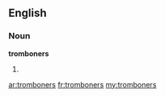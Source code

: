 ==English==

===Noun===
'''tromboners'''

# {{plural of|[[tromboner]]}}

[[ar:tromboners]]
[[fr:tromboners]]
[[my:tromboners]]